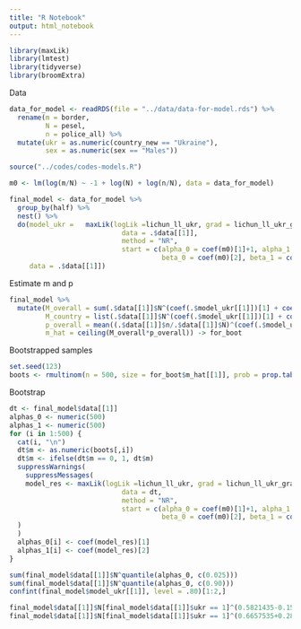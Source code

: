 ```yaml
---
title: "R Notebook"
output: html_notebook
---
```


```r
library(maxLik)
library(lmtest)
library(tidyverse)
library(broomExtra)
```

Data 

```r
data_for_model <- readRDS(file = "../data/data-for-model.rds") %>%
  rename(m = border,
         N = pesel,
         n = police_all) %>%
  mutate(ukr = as.numeric(country_new == "Ukraine"),
         sex = as.numeric(sex == "Males"))
```

```r
source("../codes/codes-models.R")
```

```r
m0 <- lm(log(m/N) ~ -1 + log(N) + log(n/N), data = data_for_model)

final_model <- data_for_model %>%
  group_by(half) %>%
  nest() %>%
  do(model_ukr =   maxLik(logLik =lichun_ll_ukr, grad = lichun_ll_ukr_grad, hess = lichun_ll_ukr_hess, 
                            data = .$data[[1]],
                            method = "NR",
                            start = c(alpha_0 = coef(m0)[1]+1, alpha_1 = coef(m0)[1]+0.95, 
                                      beta_0 = coef(m0)[2], beta_1 = coef(m0)[2]-0.95 , phi = 1/sigma(m0))),
     data = .$data[[1]])
```

Estimate m and p

```r
final_model %>%
  mutate(M_overall = sum(.$data[[1]]$N^(coef(.$model_ukr[[1]])[1] + coef(.$model_ukr[[1]])[2]*.$data[[1]]$ukr)),
         M_country = list(.$data[[1]]$N^(coef(.$model_ukr[[1]])[1] + coef(.$model_ukr[[1]])[2]*.$data[[1]]$ukr)),
         p_overall = mean((.$data[[1]]$n/.$data[[1]]$N)^(coef(.$model_ukr[[1]])[1] + coef(.$model_ukr[[1]])[2]*.$data[[1]]$ukr)),
         m_hat = ceiling(M_overall*p_overall)) -> for_boot
```

Bootstrapped samples

```r
set.seed(123)
boots <- rmultinom(n = 500, size = for_boot$m_hat[[1]], prob = prop.table(for_boot$M_country[[1]]))
```

Bootstrap

```r
dt <- final_model$data[[1]]
alphas_0 <- numeric(500)
alphas_1 <- numeric(500)
for (i in 1:500) {
  cat(i, "\n")
  dt$m <- as.numeric(boots[,i])
  dt$m <- ifelse(dt$m == 0, 1, dt$m)
  suppressWarnings(
    suppressMessages(
    model_res <- maxLik(logLik =lichun_ll_ukr, grad = lichun_ll_ukr_grad, hess = lichun_ll_ukr_hess, 
                            data = dt,
                            method = "NR",
                            start = c(alpha_0 = coef(m0)[1]+1, alpha_1 = coef(m0)[1]+0.95, 
                                      beta_0 = coef(m0)[2], beta_1 = coef(m0)[2]-0.95 , phi = 1/sigma(m0)))
  )
  )
  alphas_0[i] <- coef(model_res)[1]
  alphas_1[i] <- coef(model_res)[2]
}
```


```r
sum(final_model$data[[1]]$N^quantile(alphas_0, c(0.025)))
sum(final_model$data[[1]]$N^quantile(alphas_0, c(0.90)))
confint(final_model$model_ukr[[1]], level = .80)[1:2,]

final_model$data[[1]]$N[final_model$data[[1]]$ukr == 1]^(0.5821435-0.1562100)
final_model$data[[1]]$N[final_model$data[[1]]$ukr == 1]^(0.6657535+0.2870442)
```

